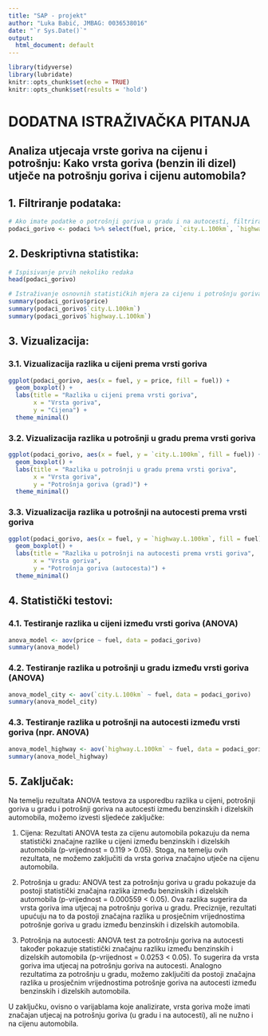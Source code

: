 ```yaml
---
title: "SAP - projekt"
author: "Luka Babić, JMBAG: 0036538016"
date: "`r Sys.Date()`"
output:
  html_document: default
---
```

  
```r
library(tidyverse)
library(lubridate)
knitr::opts_chunk$set(echo = TRUE)
knitr::opts_chunk$set(results = 'hold')
```

# DODATNA ISTRAŽIVAČKA PITANJA


## Analiza utjecaja vrste goriva na cijenu i potrošnju: Kako vrsta goriva (benzin ili dizel) utječe na potrošnju goriva i cijenu automobila?

## 1. Filtriranje podataka:
```r
# Ako imate podatke o potrošnji goriva u gradu i na autocesti, filtrirajte samo relevantne varijable
podaci_gorivo <- podaci %>% select(fuel, price, `city.L.100km`, `highway.L.100km`)
```

## 2. Deskriptivna statistika:
```r
# Ispisivanje prvih nekoliko redaka
head(podaci_gorivo)

# Istraživanje osnovnih statističkih mjera za cijenu i potrošnju goriva prema vrsti goriva
summary(podaci_gorivo$price)
summary(podaci_gorivo$`city.L.100km`)
summary(podaci_gorivo$`highway.L.100km`)
```

## 3. Vizualizacija:

### 3.1. Vizualizacija razlika u cijeni prema vrsti goriva
```r
ggplot(podaci_gorivo, aes(x = fuel, y = price, fill = fuel)) +
  geom_boxplot() +
  labs(title = "Razlika u cijeni prema vrsti goriva",
       x = "Vrsta goriva",
       y = "Cijena") +
  theme_minimal()
```

### 3.2. Vizualizacija razlika u potrošnji u gradu prema vrsti goriva
```r
ggplot(podaci_gorivo, aes(x = fuel, y = `city.L.100km`, fill = fuel)) +
  geom_boxplot() +
  labs(title = "Razlika u potrošnji u gradu prema vrsti goriva",
       x = "Vrsta goriva",
       y = "Potrošnja goriva (grad)") +
  theme_minimal()
```

### 3.3. Vizualizacija razlika u potrošnji na autocesti prema vrsti goriva
```r
ggplot(podaci_gorivo, aes(x = fuel, y = `highway.L.100km`, fill = fuel)) +
  geom_boxplot() +
  labs(title = "Razlika u potrošnji na autocesti prema vrsti goriva",
       x = "Vrsta goriva",
       y = "Potrošnja goriva (autocesta)") +
  theme_minimal()
```


## 4. Statistički testovi:

### 4.1. Testiranje razlika u cijeni između vrsti goriva (ANOVA)
```r
anova_model <- aov(price ~ fuel, data = podaci_gorivo)
summary(anova_model)
```

### 4.2. Testiranje razlika u potrošnji u gradu između vrsti goriva (ANOVA)
```r
anova_model_city <- aov(`city.L.100km` ~ fuel, data = podaci_gorivo)
summary(anova_model_city)
```

### 4.3. Testiranje razlika u potrošnji na autocesti između vrsti goriva (npr. ANOVA)
```r
anova_model_highway <- aov(`highway.L.100km` ~ fuel, data = podaci_gorivo)
summary(anova_model_highway)
```

## 5. Zaključak:

Na temelju rezultata ANOVA testova za usporedbu razlika u cijeni, potrošnji goriva u gradu i potrošnji goriva na autocesti između benzinskih i dizelskih automobila, možemo izvesti sljedeće zaključke:
  
  1. Cijena:
  Rezultati ANOVA testa za cijenu automobila pokazuju da nema statistički značajne razlike u cijeni između benzinskih i dizelskih automobila (p-vrijednost = 0.119 > 0.05). Stoga, na temelju ovih rezultata, ne možemo zaključiti da vrsta goriva značajno utječe na cijenu automobila.

2. Potrošnja u gradu:
  ANOVA test za potrošnju goriva u gradu pokazuje da postoji statistički značajna razlika između benzinskih i dizelskih automobila (p-vrijednost = 0.000559 < 0.05). Ova razlika sugerira da vrsta goriva ima utjecaj na potrošnju goriva u gradu. Preciznije, rezultati upućuju na to da postoji značajna razlika u prosječnim vrijednostima potrošnje goriva u gradu između benzinskih i dizelskih automobila.

3. Potrošnja na autocesti:
  ANOVA test za potrošnju goriva na autocesti također pokazuje statistički značajnu razliku između benzinskih i dizelskih automobila (p-vrijednost = 0.0253 < 0.05). To sugerira da vrsta goriva ima utjecaj na potrošnju goriva na autocesti. Analogno rezultatima za potrošnju u gradu, možemo zaključiti da postoji značajna razlika u prosječnim vrijednostima potrošnje goriva na autocesti između benzinskih i dizelskih automobila.

U zaključku, ovisno o varijablama koje analizirate, vrsta goriva može imati značajan utjecaj na potrošnju goriva (u gradu i na autocesti), ali ne nužno i na cijenu automobila. 
